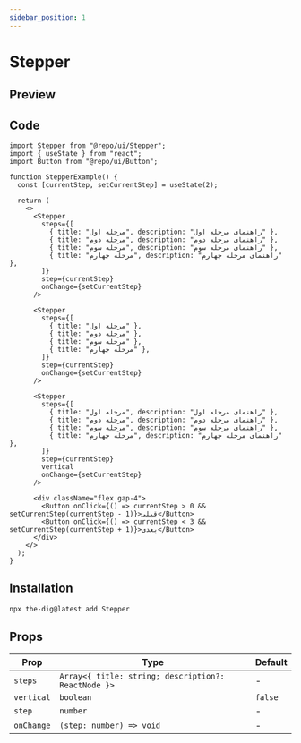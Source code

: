 ```yaml
---
sidebar_position: 1
---
```


# Stepper

## Preview


<Container>
    <StepperWrapper />
</Container>


## Code

```tsx
import Stepper from "@repo/ui/Stepper";
import { useState } from "react";
import Button from "@repo/ui/Button";

function StepperExample() {
  const [currentStep, setCurrentStep] = useState(2);

  return (
    <>
      <Stepper
        steps={[
          { title: "مرحله اول", description: "راهنمای مرحله اول" },
          { title: "مرحله دوم", description: "راهنمای مرحله دوم" },
          { title: "مرحله سوم", description: "راهنمای مرحله سوم" },
          { title: "مرحله چهارم", description: "راهنمای مرحله چهارم" },
        ]}
        step={currentStep}
        onChange={setCurrentStep}
      />

      <Stepper
        steps={[
          { title: "مرحله اول" },
          { title: "مرحله دوم" },
          { title: "مرحله سوم" },
          { title: "مرحله چهارم" },
        ]}
        step={currentStep}
        onChange={setCurrentStep}
      />

      <Stepper
        steps={[
          { title: "مرحله اول", description: "راهنمای مرحله اول" },
          { title: "مرحله دوم", description: "راهنمای مرحله دوم" },
          { title: "مرحله سوم", description: "راهنمای مرحله سوم" },
          { title: "مرحله چهارم", description: "راهنمای مرحله چهارم" },
        ]}
        step={currentStep}
        vertical
        onChange={setCurrentStep}
      />

      <div className="flex gap-4">
        <Button onClick={() => currentStep > 0 && setCurrentStep(currentStep - 1)}>قبلی</Button>
        <Button onClick={() => currentStep < 3 && setCurrentStep(currentStep + 1)}>بعدی</Button>
      </div>
    </>
  );
}
```

## Installation

```bash
npx the-dig@latest add Stepper
```

## Props

| Prop       | Type                                                | Default |
| ---------- | --------------------------------------------------- | ------- |
| `steps`    | `Array<{ title: string; description?: ReactNode }>` | -       |
| `vertical` | `boolean`                                           | `false` |
| `step`     | `number`                                            | -       |
| `onChange` | `(step: number) => void`                            | -       |
